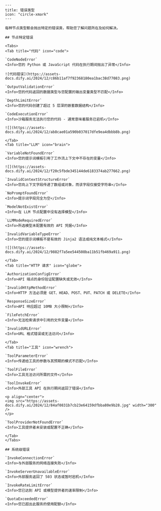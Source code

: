 ```mdx
---
title: 错误类型
icon: "circle-xmark"
---

每种节点类型都会抛出特定的错误类，帮助您了解问题所在及如何解决。

## 节点特定错误

<Tabs>
<Tab title="代码" icon="code">

`CodeNodeError`
<Info>您的 Python 或 JavaScript 代码在执行期间抛出了异常</Info>

![代码错误](https://assets-docs.dify.ai/2024/12/c86b11af7f92368180ea1bac38d77083.png)

`OutputValidationError`
<Info>您的代码返回的数据类型与您配置的输出变量类型不匹配</Info>

`DepthLimitError`
<Info>您的代码创建了超过 5 层深的嵌套数据结构</Info>

`CodeExecutionError`
<Info>沙箱服务无法执行您的代码 - 通常意味着服务已宕机</Info>

![](https://assets-docs.dify.ai/2024/12/ab8cae01a590b037017dfe9ea4dbbb8b.png)

</Tab>
<Tab title="LLM" icon="brain">

`VariableNotFoundError`
<Info>您的提示词模板引用了工作流上下文中不存在的变量</Info>

![](https://assets-docs.dify.ai/2024/12/f20c5fbde345144de6183374ab277662.png)

`InvalidContextStructureError`
<Info>您向上下文字段传递了数组或对象，而该字段仅接受字符串</Info>

`NoPromptFoundError`
<Info>提示词字段完全为空</Info>

`ModelNotExistError`
<Info>在 LLM 节点配置中没有选择模型</Info>

`LLMModeRequiredError`
<Info>所选模型未配置有效的 API 凭据</Info>

`InvalidVariableTypeError`
<Info>您的提示词模板不是有效的 Jinja2 语法或纯文本格式</Info>

![](https://assets-docs.dify.ai/2024/12/9882f7a5ee544508ba11b51fb469a911.png)

</Tab>
<Tab title="HTTP 请求" icon="globe">

`AuthorizationConfigError`
<Info>API 端点的身份验证配置缺失或无效</Info>

`InvalidHttpMethodError`
<Info>HTTP 方法必须是 GET、HEAD、POST、PUT、PATCH 或 DELETE</Info>

`ResponseSizeError`
<Info>API 响应超过 10MB 大小限制</Info>

`FileFetchError`
<Info>无法检索请求中引用的文件变量</Info>

`InvalidURLError`
<Info>URL 格式错误或无法访问</Info>

</Tab>
<Tab title="工具" icon="wrench">

`ToolParameterError`
<Info>传递给工具的参数与其预期的模式不匹配</Info>

`ToolFileError`
<Info>工具无法访问所需的文件</Info>

`ToolInvokeError`
<Info>外部工具 API 在执行期间返回了错误</Info>

<p align="center">
<img src="https://assets-docs.dify.ai/2024/12/84af0831b7cb23e64159dfbba80e9b28.jpg" width="300" />
</p>

`ToolProviderNotFoundError`
<Info>工具提供者未安装或配置不正确</Info>

</Tab>
</Tabs>

## 系统级错误

`InvokeConnectionError`
<Info>与外部服务的网络连接失败</Info>

`InvokeServerUnavailableError` 
<Info>外部服务返回了 503 状态或暂时宕机</Info>

`InvokeRateLimitError`
<Info>您已达到 API 或模型提供者的速率限制</Info>

`QuotaExceededError`
<Info>您已超出此服务的使用配额</Info>
```